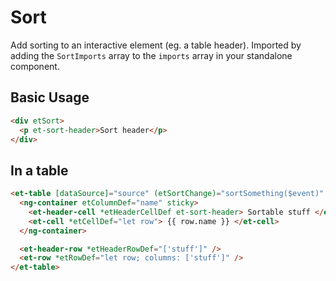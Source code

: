 # Sort

Add sorting to an interactive element (eg. a table header).
Imported by adding the `SortImports` array to the `imports` array in your standalone component.

## Basic Usage

```html
<div etSort>
  <p et-sort-header>Sort header</p>
</div>
```

## In a table

```html
<et-table [dataSource]="source" (etSortChange)="sortSomething($event)" etSort>
  <ng-container etColumnDef="name" sticky>
    <et-header-cell *etHeaderCellDef et-sort-header> Sortable stuff </et-header-cell>
    <et-cell *etCellDef="let row"> {{ row.name }} </et-cell>
  </ng-container>

  <et-header-row *etHeaderRowDef="['stuff']" />
  <et-row *etRowDef="let row; columns: ['stuff']" />
</et-table>
```
